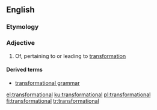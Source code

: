 ==English==
===Etymology===
{{suffix|transformation|al|lang=en}}

===Adjective===
{{en-adj}}

# Of, pertaining to or leading to [[transformation]]

====Derived terms====
* [[transformational grammar]]

[[el:transformational]]
[[ku:transformational]]
[[pl:transformational]]
[[fi:transformational]]
[[tr:transformational]]